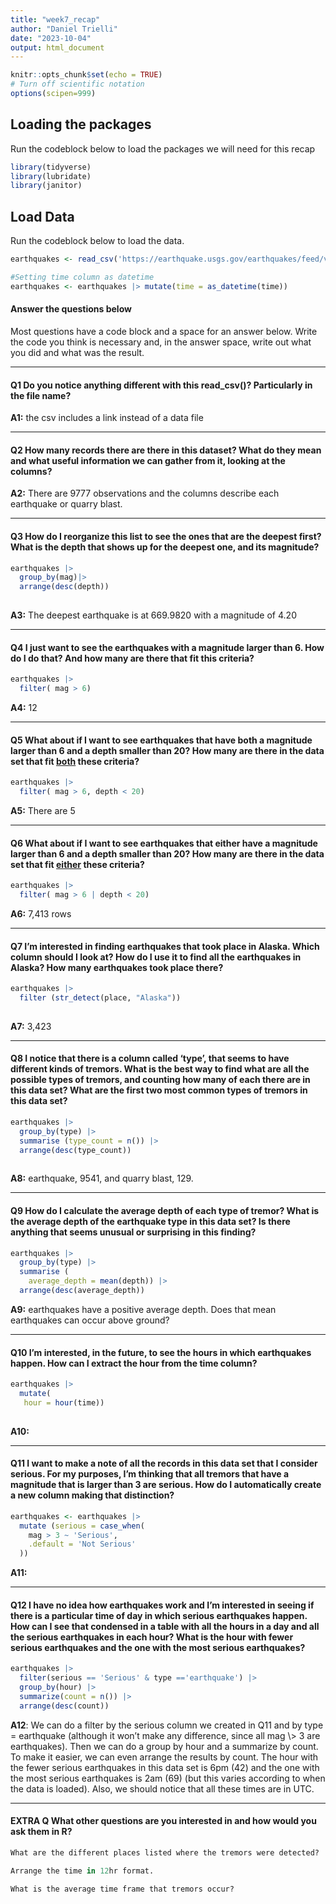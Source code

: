 ```yaml
---
title: "week7_recap"
author: "Daniel Trielli"
date: "2023-10-04"
output: html_document
---
```


```r
knitr::opts_chunk$set(echo = TRUE)
# Turn off scientific notation
options(scipen=999)
```

## Loading the packages

Run the codeblock below to load the packages we will need for this recap

```r
library(tidyverse)
library(lubridate)
library(janitor)
```

## Load Data

Run the codeblock below to load the data.

```r
earthquakes <- read_csv('https://earthquake.usgs.gov/earthquakes/feed/v1.0/summary/all_month.csv')

#Setting time column as datetime
earthquakes <- earthquakes |> mutate(time = as_datetime(time))
```

#### Answer the questions below

Most questions have a code block and a space for an answer below. Write the code you think is necessary and, in the answer space, write out what you did and what was the result.

------------------------------------------------------------------------

#### **Q1** Do you notice anything different with this read_csv()? Particularly in the file name?

**A1:** the csv includes a link instead of a data file

------------------------------------------------------------------------

#### **Q2** How many records there are there in this dataset? What do they mean and what useful information we can gather from it, looking at the columns?

**A2:** There are 9777 observations and the columns describe each earthquake or quarry blast.

------------------------------------------------------------------------

#### **Q3** How do I reorganize this list to see the ones that are the deepest first? What is the depth that shows up for the deepest one, and its magnitude?

```r
earthquakes |>
  group_by(mag)|>
  arrange(desc(depth))
  

```

**A3:** The deepest earthquake is at 669.9820 with a magnitude of 4.20

------------------------------------------------------------------------

#### **Q4** I just want to see the earthquakes with a magnitude larger than 6. How do I do that? And how many are there that fit this criteria?

```r
earthquakes |>
  filter( mag > 6)
```

**A4:** 12

------------------------------------------------------------------------

#### **Q5** What about if I want to see earthquakes that have both a magnitude larger than 6 and a depth smaller than 20? How many are there in the data set that fit [both]{.underline} these criteria?

```r
earthquakes |>
  filter( mag > 6, depth < 20)
```

**A5:** There are 5

------------------------------------------------------------------------

#### **Q6** What about if I want to see earthquakes that either have a magnitude larger than 6 and a depth smaller than 20? How many are there in the data set that fit [either]{.underline} these criteria?

```r
earthquakes |>
  filter( mag > 6 | depth < 20)
```

**A6:** 7,413 rows

------------------------------------------------------------------------

#### **Q7** I'm interested in finding earthquakes that took place in Alaska. Which column should I look at? How do I use it to find all the earthquakes in Alaska? How many earthquakes took place there?

```r
earthquakes |>
  filter (str_detect(place, "Alaska"))
  
```

**A7:** 3,423

------------------------------------------------------------------------

#### **Q8** I notice that there is a column called 'type', that seems to have different kinds of tremors. What is the best way to find what are all the possible types of tremors, and counting how many of each there are in this data set? What are the first two most common types of tremors in this data set?

```r
earthquakes |>
  group_by(type) |>
  summarise (type_count = n()) |>
  arrange(desc(type_count))
  
```

**A8:** earthquake, 9541, and quarry blast, 129.

------------------------------------------------------------------------

#### **Q9** How do I calculate the average depth of each type of tremor? What is the average depth of the earthquake type in this data set? Is there anything that seems unusual or surprising in this finding?

```r
earthquakes |>
  group_by(type) |>
  summarise (
    average_depth = mean(depth)) |>
  arrange(desc(average_depth))
```

**A9:** earthquakes have a positive average depth. Does that mean earthquakes can occur above ground?

------------------------------------------------------------------------

#### **Q10** I'm interested, in the future, to see the hours in which earthquakes happen. How can I extract the hour from the time column?

```r
earthquakes |>
  mutate(
   hour = hour(time))
  
```

**A10:**

------------------------------------------------------------------------

#### **Q11** I want to make a note of all the records in this data set that I consider serious. For my purposes, I'm thinking that all tremors that have a magnitude that is larger than 3 are serious. How do I automatically create a new column making that distinction?

```r
earthquakes <- earthquakes |>
  mutate (serious = case_when(
    mag > 3 ~ 'Serious', 
    .default = 'Not Serious'
  ))
```

**A11:**

------------------------------------------------------------------------

#### **Q12** I have no idea how earthquakes work and I'm interested in seeing if there is a particular time of day in which serious earthquakes happen. How can I see that condensed in a table with all the hours in a day and all the serious earthquakes in each hour? What is the hour with fewer serious earthquakes and the one with the most serious earthquakes?

```r
earthquakes |>
  filter(serious == 'Serious' & type =='earthquake') |>
  group_by(hour) |>
  summarize(count = n()) |>
  arrange(desc(count))


```

**A12**: We can do a filter by the serious column we created in Q11 and by type = earthquake (although it won't make any difference, since all mag \\\> 3 are earthquakes). Then we can do a group by hour and a summarize by count. To make it easier, we can even arrange the results by count. The hour with the fewer serious earthquakes in this data set is 6pm (42) and the one with the most serious earthquakes is 2am (69) (but this varies according to when the data is loaded). Also, we should notice that all these times are in UTC.

------------------------------------------------------------------------

#### EXTRA Q What other questions are you interested in and how would you ask them in R?

```r
What are the different places listed where the tremors were detected?
```

```r
Arrange the time in 12hr format. 
```

```r
What is the average time frame that tremors occur?
```
